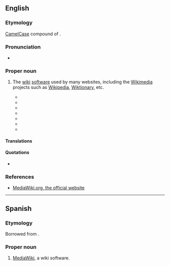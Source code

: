 {{also|Mediawiki}}
==English==
{{wikipedia}}

===Etymology===
[[CamelCase]] compound of {{compound|en|media|wiki}}.

===Pronunciation===
* {{IPA|/ˈmiːdi.əˌwɪki/|lang=en}}

===Proper noun===
{{en-proper noun}}

# {{lb|en|Wiktionary and WMF jargon}} The [[wiki]] [[software]] used by many websites, including the [[Wikimedia]] projects such as [[Wikipedia]], [[w:Wiktionary|Wiktionary]], etc.
#* {{quote-book|author=Tim Jowers|year=2006|isbn=1430301015|title=The Business Guide to Free Information Technology|page=59|publisher=LuLu Press|passage='''MediaWiki''' is the most well-known wiki software because it is what runs WikiPedia. MediaWiki is simple to use and an excellent way to start collaborating on documentation or articles.}}
#* {{quote-book|author=Mark S. Choate|page=41|isbn=0470126906|publisher=Wiley Publishing|year=2007|title=Professional Wikis|passage=The architecture of '''MediaWiki''' is driven in large part by the idiosyncrasies of PHP. When MediaWiki was first developed, it used PHP 4.x, which lacked much in the way of object-oriented programming features.}}
#* {{quote-journal|url=http://www.informationweek.com/personal-tech/science-tech/lost-fans-find-internet-thrills-via-wiki/207401542|work={{w|InformationWeek}}|date=April 26, 2008|author=Mitch Wagner|title=Lost Fans Find Internet Thrills Via Wikis, Games, Second Life|accessdate=October 28, 2012|passage='''MediaWiki''' is the software platform underlying Wikipedia; he chose that software because he's "amazed and fascinated" with both Wikipedia and the software underlying it, he said. He wanted to learn more about building wikis, and thought Lostpedia was a good place to start.}}
#* {{quote-book|title=Wired for Learning: An Educator's Guide to Web 2.0|page=187|isbn=1607520966|year=2009|author=Terry T. Kidd, Irene Chen|publisher=Information Age Publishing, Inc.|passage=A notable irony of Wikipedia's popularity is that the editing process of its supporting technology, '''MediaWiki''', is complex to learn. Editing Wikipedia pages requires significant investment to learn MediaWiki's unique and powerful code structure.}}
#* {{quote-book|title=The Everything Guide to Social Media|page=166|isbn=1440506310|author=John K. Waters, John Lester|year=2010|publisher=F+W Media Inc.|passage=First released in 2002, '''MediaWiki''' is one of the top wiki engines and runs most of the wiki hosting sites. The name was a play on “Wikimedia,” and many people find it to be annoyingly confusing.}}
#* {{quote-book|author=Laura Lemay, Rafe Colburn|title=Sams Teach Yourself Web Publishing with HTML and CSS in One Hour a Day|publisher=Sams Publishing|year=2011|isbn=9780672330964|passage=The main downside of publishing a site using '''MediaWiki''' is that it won't give you a great opportunity to use or improve your HTML skills.}}
#* {{quote-journal|url=http://www.theregister.co.uk/2012/10/08/web_platform_docs_launch/|work={{w|The Register}}|title=Tech rivals team up for free web dev docs|author=Neil McAllister|date=October 8, 2012|publisher=www.theregister.co.uk|accessdate=October 28, 2012|passage=The site is based on Wikipedia's '''MediaWiki''' platform, which allows anyone to add or edit the available content, provided they register for an account using a verifiable email address.}}

====Translations====
{{trans-top}}
{{trans-mid}}
{{trans-bottom}}
====Quotations====
* {{seemoreCites|lang=en}}

===References===
* [http://www.mediawiki.org/ MediaWiki.org, the official website]

----

==Spanish==
{{wikipedia|lang=es}}

===Etymology===
Borrowed from {{bor|es|en|MediaWiki}}.

===Proper noun===
{{es-proper noun|m}}

# {{lb|es|Wiktionary and WMF jargon}} [[#English|MediaWiki]], a wiki software.